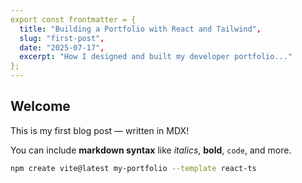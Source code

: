 ```yaml
---
export const frontmatter = {
  title: "Building a Portfolio with React and Tailwind",
  slug: "first-post",
  date: "2025-07-17",
  excerpt: "How I designed and built my developer portfolio..."
};
---
```


## Welcome

This is my first blog post — written in MDX!

You can include **markdown syntax** like _italics_, **bold**, `code`, and more.

```bash
npm create vite@latest my-portfolio --template react-ts
```
